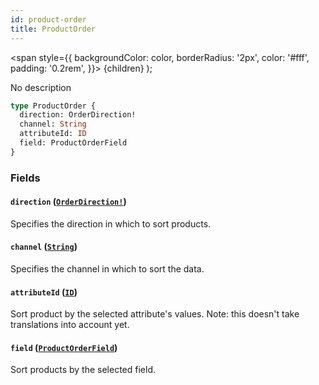 ```yaml
---
id: product-order
title: ProductOrder
---
```


<span
style={{
      backgroundColor: color,
      borderRadius: '2px',
      color: '#fff',
      padding: '0.2rem',
    }}>
{children}
</span>
);

No description

```graphql
type ProductOrder {
  direction: OrderDirection!
  channel: String
  attributeId: ID
  field: ProductOrderField
}
```

### Fields

#### `direction` ([`OrderDirection!`](/api-reference/enums/order-direction.mdx))

Specifies the direction in which to sort products.

#### `channel` ([`String`](/api-reference/scalars/string.mdx))

Specifies the channel in which to sort the data.

#### `attributeId` ([`ID`](/api-reference/scalars/id.mdx))

Sort product by the selected attribute's values.
Note: this doesn't take translations into account yet.

#### `field` ([`ProductOrderField`](/api-reference/enums/product-order-field.mdx))

Sort products by the selected field.
